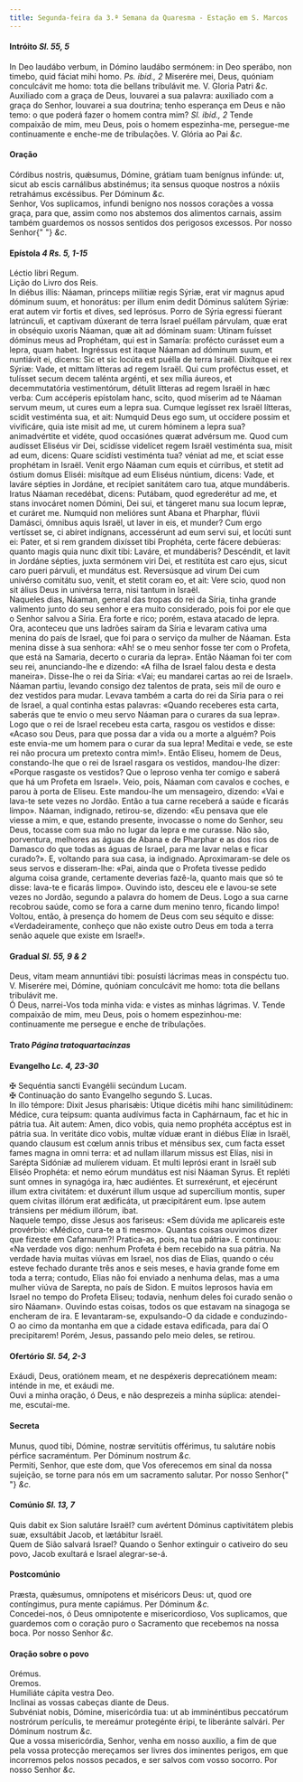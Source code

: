 ```yaml
---
title: Segunda-feira da 3.ª Semana da Quaresma - Estação em S. Marcos
---
```


<h4 class="text-center">
  Intróito <em>Sl. 55, 5</em>
</h4>
<div class="container-fluid">
  <div class="row">
    <div class="col-6 dropcaps text-justify">
      In Deo laudábo verbum, in Dómino laudábo sermónem: in Deo sperábo, non
      timebo, quid fáciat mihi homo. <em>Ps. ibid., 2</em> Miserére mei, Deus,
      quóniam conculcávit me homo: tota die bellans tribulávit me. V. Gloria
      Patri <em>&c.</em>
    </div>
    <div class="col-6 dropcaps text-justify">
      Auxiliado com a graça de Deus, louvarei a sua palavra: auxiliado com a
      graça do Senhor, louvarei a sua doutrina; tenho esperança em Deus e não
      temo: o que poderá fazer o homem contra mim? <em>Sl. ibid., 2</em> Tende
      compaixão de mim, meu Deus, pois o homem espezinha-me, persegue-me
      continuamente e enche-me de tribulações. V. Glória ao Pai <em>&c.</em>
    </div>
  </div>
</div>

<h4 class="text-center">Oração</h4>
<div class="container-fluid">
  <div class="row">
    <div class="col-6 dropcaps text-justify">
      Córdibus nostris, quǽsumus, Dómine, grátiam tuam benígnus infúnde: ut,
      sicut ab escis carnálibus abstinémus; ita sensus quoque nostros a nóxiis
      retrahámus excéssibus. Per Dóminum <em>&c.</em>
    </div>
    <div class="col-6 dropcaps text-justify">
      Senhor, Vos suplicamos, infundi benigno nos nossos corações a vossa graça,
      para que, assim como nos abstemos dos alimentos carnais, assim também
      guardemos os nossos sentidos dos perigosos excessos. Por nosso Senhor{" "}
      <em>&c.</em>
    </div>
  </div>
</div>

<h4 class="text-center">
  Epístola <em>4 Rs. 5, 1-15</em>
</h4>
<div class="container-fluid">
  <div class="row">
    <div class="col-6 text-justify">Léctio libri Regum.</div>
    <div class="col-6 text-justify">Lição do Livro dos Reis.</div>
    <div class="col-6 dropcaps text-justify">
      In diébus illis: Náaman, princeps milítiæ regis Sýriæ, erat vir magnus
      apud dóminum suum, et honorátus: per illum enim dedit Dóminus salútem
      Sýriæ: erat autem vir fortis et dives, sed leprósus. Porro de Sýria
      egressi fúerant latrúnculi, et captivam dúxerant de terra Israel puéllam
      párvulam, quæ erat in obséquio uxoris Náaman, quæ ait ad dóminam suam:
      Utinam fuísset dóminus meus ad Prophétam, qui est in Samaría: profécto
      curásset eum a lepra, quam habet. Ingréssus est itaque Náaman ad dóminum
      suum, et nuntiávit ei, dicens: Sic et sic locúta est puélla de terra
      Israël. Dixítque ei rex Sýriæ: Vade, et mittam lítteras ad regem Israël.
      Qui cum proféctus esset, et tulísset secum decem talénta argénti, et sex
      mília áureos, et decemmutatória vestimentórum, détulit lítteras ad regem
      Israël in hæc verba: Cum accéperis epístolam hanc, scito, quod míserim ad
      te Náaman servum meum, ut cures eum a lepra sua. Cumque legísset rex
      Israël lítteras, scidit vestiménta sua, et ait: Numquid Deus ego sum, ut
      occídere possim et vivificáre, quia iste misit ad me, ut curem hóminem a
      lepra sua? animadvértite et vidéte, quod occasiónes quærat advérsum me.
      Quod cum audísset Eliséus vir Dei, scidísse videlícet regem Israël
      vestiménta sua, misit ad eum, dicens: Quare scidísti vestiménta tua?
      véniat ad me, et sciat esse prophétam in Israël. Venit ergo Náaman cum
      equis et cúrribus, et stetit ad óstium domus Eliséi: misítque ad eum
      Eliséus núntium, dicens: Vade, et laváre sépties in Jordáne, et recípiet
      sanitátem caro tua, atque mundáberis. Iratus Náaman recedébat, dicens:
      Putábam, quod egrederétur ad me, et stans invocáret nomen Dómini, Dei sui,
      et tángeret manu sua locum lepræ, et curáret me. Numquid non melióres sunt
      Abana et Pharphar, flúvii Damásci, ómnibus aquis Israël, ut laver in eis,
      et munder? Cum ergo vertísset se, ci abíret indígnans, accessérunt ad eum
      servi sui, et locúti sunt ei: Pater, et si rem grandem dixísset tibi
      Prophéta, certe fácere debúeras: quanto magis quia nunc dixit tibi:
      Laváre, et mundáberis? Descéndit, et lavit in Jordáne sépties, juxta
      sermónem viri Dei, et restitúta est caro ejus, sicut caro pueri párvuli,
      et mundátus est. Reversúsque ad virum Dei cum univérso comitátu suo,
      venit, et stetit coram eo, et ait: Vere scio, quod non sit álius Deus in
      univérsa terra, nisi tantum in Israël.
    </div>
    <div class="col-6 dropcaps text-justify">
      Naqueles dias, Náaman, general das tropas do rei da Síria, tinha grande
      valimento junto do seu senhor e era muito considerado, pois foi por ele
      que o Senhor salvou a Síria. Era forte e rico; porém, estava atacado de
      lepra. Ora, aconteceu que uns ladrões saíram da Síria e levaram cativa uma
      menina do país de Israel, que foi para o serviço da mulher de Náaman. Esta
      menina disse à sua senhora: «Ah! se o meu senhor fosse ter com o Profeta,
      que está na Samaria, decerto o curaria da lepra». Então Náaman foi ter com
      seu rei, anunciando-lhe e dizendo: «A filha de Israel falou desta e desta
      maneira». Disse-lhe o rei da Síria: «Vai; eu mandarei cartas ao rei de
      Israel». Náaman partiu, levando consigo dez talentos de prata, seis mil de
      ouro e dez vestidos para mudar. Levava também a carta do rei da Síria para
      o rei de Israel, a qual continha estas palavras: «Quando receberes esta
      carta, saberás que te envio o meu servo Náaman para o curares da sua
      lepra». Logo que o rei de Israel recebeu esta carta, rasgou os vestidos e
      disse: «Acaso sou Deus, para que possa dar a vida ou a morte a alguém?
      Pois este envia-me um homem para o curar da sua lepra! Meditai e vede, se
      este rei não procura um pretexto contra mim!». Então Eliseu, homem de
      Deus, constando-lhe que o rei de Israel rasgara os vestidos, mandou-lhe
      dizer: «Porque rasgaste os vestidos? Que o leproso venha ter comigo e
      saberá que há um Profeta em Israel». Veio, pois, Náaman com cavalos e
      coches, e parou à porta de Eliseu. Este mandou-lhe um mensageiro, dizendo:
      «Vai e lava-te sete vezes no Jordão. Então a tua carne receberá a saúde e
      ficarás limpo». Náaman, indignado, retirou-se, dizendo: «Eu pensava que
      ele viesse a mim, e que, estando presente, invocasse o nome do Senhor, seu
      Deus, tocasse com sua mão no lugar da lepra e me curasse. Não são,
      porventura, melhores as águas de Abana e de Pharphar e as dos rios de
      Damasco do que todas as águas de Israel, para me lavar nelas e ficar
      curado?». E, voltando para sua casa, ia indignado. Aproximaram-se dele os
      seus servos e disseram-lhe: «Pai, ainda que o Profeta tivesse pedido
      alguma coisa grande, certamente deverias fazê-la, quanto mais que só te
      disse: lava-te e ficarás limpo». Ouvindo isto, desceu ele e lavou-se sete
      vezes no Jordão, segundo a palavra do homem de Deus. Logo a sua carne
      recobrou saúde, como se fora a carne dum menino tenro, ficando limpo!
      Voltou, então, à presença do homem de Deus com seu séquito e disse:
      «Verdadeiramente, conheço que não existe outro Deus em toda a terra senão
      aquele que existe em Israel!».
    </div>
  </div>
</div>

<h4 class="text-center">
  Gradual <em>Sl. 55, 9 & 2</em>
</h4>
<div class="container-fluid">
  <div class="row">
    <div class="col-6 dropcaps text-justify">
      Deus, vitam meam annuntiávi tibi: posuísti lácrimas meas in conspéctu tuo.
      V. Miserére mei, Dómine, quóniam conculcávit me homo: tota die bellans
      tribulávit me.
    </div>
    <div class="col-6 dropcaps text-justify">
      Ó Deus, narrei-Vos toda minha vida: e vistes as minhas lágrimas. V. Tende
      compaixão de mim, meu Deus, pois o homem espezinhou-me: continuamente me
      persegue e enche de tribulações.
    </div>
  </div>
</div>

<h4 class="text-center">
  Trato <em>Página tratoquartacinzas</em>
</h4>

<h4 class="text-center">
  Evangelho <em>Lc. 4, 23-30</em>
</h4>
<div class="container-fluid">
  <div class="row">
    <div class="col-6 text-justify">
      <span class="text-danger">&#10016;</span> Sequéntia sancti Evangélii
      secúndum Lucam.
    </div>
    <div class="col-6 text-justify">
      <span class="text-danger">&#10016;</span> Continuação do santo Evangelho
      segundo S. Lucas.
    </div>
    <div class="col-6 dropcaps text-justify">
      In illo témpore: Dixit Jesus pharisǽis: Utique dicétis mihi hanc
      similitúdinem: Médice, cura teípsum: quanta audívimus facta in Caphárnaum,
      fac et hic in pátria tua. Ait autem: Amen, dico vobis, quia nemo prophéta
      accéptus est in pátria sua. In veritáte dico vobis, multæ víduæ erant in
      diébus Elíæ in Israël, quando clausum est cœlum annis tribus et ménsibus
      sex, cum facta esset fames magna in omni terra: et ad nullam illarum
      missus est Elías, nisi in Sarépta Sidóniæ ad mulíerem viduam. Et multi
      leprósi erant in Israël sub Eliséo Prophéta: et nemo eórum mundátus est
      nisi Náaman Syrus. Et repléti sunt omnes in synagóga ira, hæc audiéntes.
      Et surrexérunt, et ejecérunt illum extra civitátem: et duxérunt illum
      usque ad supercílium montis, super quem cívitas illórum erat ædificáta, ut
      præcipitárent eum. Ipse autem tránsiens per médium illórum, ibat.
    </div>
    <div class="col-6 dropcaps text-justify">
      Naquele tempo, disse Jesus aos fariseus: «Sem dúvida me aplicareis este
      provérbio: «Médico, cura-te a ti mesmo». Quantas coisas ouvimos dizer que
      fizeste em Cafarnaum?! Pratica-as, pois, na tua pátria». E continuou: «Na
      verdade vos digo: nenhum Profeta é bem recebido na sua pátria. Na verdade
      havia muitas viúvas em Israel, nos dias de Elias, quando o céu esteve
      fechado durante três anos e seis meses, e havia grande fome em toda a
      terra; contudo, Elias não foi enviado a nenhuma delas, mas a uma mulher
      viúva de Sarepta, no país de Sidon. E muitos leprosos havia em Israel no
      tempo do Profeta Eliseu; todavia, nenhum deles foi curado senão o siro
      Náaman». Ouvindo estas coisas, todos os que estavam na sinagoga se
      encheram de ira. E levantaram-se, expulsando-O da cidade e conduzindo-O ao
      cimo da montanha em que a cidade estava edificada, para daí O
      precipitarem! Porém, Jesus, passando pelo meio deles, se retirou.
    </div>
  </div>
</div>

<h4 class="text-center">
  Ofertório <em>Sl. 54, 2-3</em>
</h4>
<div class="container-fluid">
  <div class="row">
    <div class="col-6 dropcaps text-justify">
      Exáudi, Deus, oratiónem meam, et ne despéxeris deprecatiónem meam: inténde
      in me, et exáudi me.
    </div>
    <div class="col-6 dropcaps text-justify">
      Ouvi a minha oração, ó Deus, e não desprezeis a minha súplica: atendei-me,
      escutai-me.
    </div>
  </div>
</div>

<h4 class="text-center">Secreta</h4>
<div class="container-fluid">
  <div class="row">
    <div class="col-6 dropcaps text-justify">
      Munus, quod tibi, Dómine, nostræ servitútis offérimus, tu salutáre nobis
      pérfice sacraméntum. Per Dóminum nostrum <em>&c.</em>
    </div>
    <div class="col-6 dropcaps text-justify">
      Permiti, Senhor, que este dom, que Vos oferecemos em sinal da nossa
      sujeição, se torne para nós em um sacramento salutar. Por nosso Senhor{" "}
      <em>&c.</em>
    </div>
  </div>
</div>

<h4 class="text-center">
  Comúnio <em>Sl. 13, 7</em>
</h4>
<div class="container-fluid">
  <div class="row">
    <div class="col-6 dropcaps text-justify">
      Quis dabit ex Sion salutáre Israël? cum avértent Dóminus captivitátem
      plebis suæ, exsultábit Jacob, et lætábitur Israël.
    </div>
    <div class="col-6 dropcaps text-justify">
      Quem de Sião salvará Israel? Quando o Senhor extinguir o cativeiro do seu
      povo, Jacob exultará e Israel alegrar-se-á.
    </div>
  </div>
</div>

<h4 class="text-center">Postcomúnio</h4>
<div class="container-fluid">
  <div class="row">
    <div class="col-6 dropcaps text-justify">
      Præsta, quǽsumus, omnípotens et miséricors Deus: ut, quod ore contíngimus,
      pura mente capiámus. Per Dóminum <em>&c.</em>
    </div>
    <div class="col-6 dropcaps text-justify">
      Concedei-nos, ó Deus omnipotente e misericordioso, Vos suplicamos, que
      guardemos com o coração puro o Sacramento que recebemos na nossa boca. Por
      nosso Senhor <em>&c.</em>
    </div>
  </div>
</div>

<h4 class="text-center">Oração sobre o povo</h4>
<div class="container-fluid">
  <div class="row">
    <div class="col-6 text-danger text-center"> Orémus.</div>
    <div class="col-6 text-danger text-center"> Oremos.</div>
    <div class="col-6 text-justify">Humiliáte cápita vestra Deo.</div>
    <div class="col-6 text-justify">
      Inclinai as vossas cabeças diante de Deus.
    </div>
    <div class="col-6 text-justify">
      Subvéniat nobis, Dómine, misericórdia tua: ut ab imminéntibus peccatórum
      nostrórum perículis, te mereámur protegénte éripi, te liberánte salvári.
      Per Dóminum nostrum <em>&c.</em>
    </div>
    <div class="col-6 text-justify">
      Que a vossa misericórdia, Senhor, venha em nosso auxílio, a fim de que
      pela vossa protecção mereçamos ser livres dos iminentes perigos, em que
      incorremos pelos nossos pecados, e ser salvos com vosso socorro. Por nosso
      Senhor <em>&c.</em>
    </div>
  </div>
</div>

